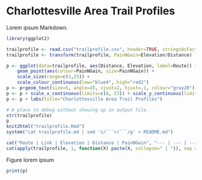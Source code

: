 # Charlottesville Area Trail Profiles

Lorem ipsum Markdown.

```r
library(ggplot2)

trailprofile <- read.csv("trailprofile.csv", header=TRUE, stringsAsFactors=FALSE)
trailprofile <- transform(trailprofile, PainNGain=Elevation/Distance)

p <- ggplot(data=trailprofile, aes(Distance, Elevation, label=Route)) + 
    geom_point(aes(colour=PainNGain, size=PainNGain)) + 
    scale_size(range=c(3,25)) + 
    scale_colour_continuous(low="blue4", high="red2")
p <- p+geom_text(size=5, angle=45, vjust=2, hjust=.1, colour="gray20")
p <- p + scale_x_continuous(limits=c(8, 23)) + scale_y_continuous(limits=c(700,5200))
p <- p + labs(title="Charlottesville Area Trail Profiles")
```

```r
# A place to debug without showing up in output file.
str(trailprofile)
p
knit2html("trailprofile.Rmd")
system("cat trailprofile.md | sed 's/```r/```/g' > README.md")
```

```r
cat("Route | Link | Elevation | Distance | PainNGain", "--- | --- | --- | --- | ---", sep="\n")
cat(apply(trailprofile, 1, function(X) paste(X, collapse=" | ")), sep = "\n")
```

Figure lorem ipsum

```r
print(p)
```

